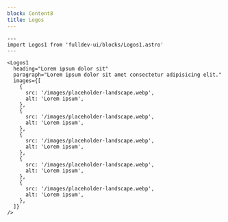 ```yaml
---
block: Content8
title: Logos
---
```


```astro live
---
import Logos1 from 'fulldev-ui/blocks/Logos1.astro'
---

<Logos1
  heading="Lorem ipsum dolor sit"
  paragraph="Lorem ipsum dolor sit amet consectetur adipisicing elit."
  images={[
    {
      src: '/images/placeholder-landscape.webp',
      alt: 'Lorem ipsum',
    },
    {
      src: '/images/placeholder-landscape.webp',
      alt: 'Lorem ipsum',
    },
    {
      src: '/images/placeholder-landscape.webp',
      alt: 'Lorem ipsum',
    },
    {
      src: '/images/placeholder-landscape.webp',
      alt: 'Lorem ipsum',
    },
    {
      src: '/images/placeholder-landscape.webp',
      alt: 'Lorem ipsum',
    },
  ]}
/>
```

